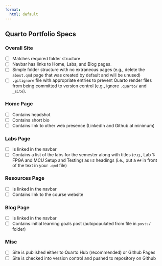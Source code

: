 ```yaml
---
format:
  html: default
---
```


## Quarto Portfolio Specs

### Overall Site

- [ ] Matches required folder structure
- [ ] Navbar has links to Home, Labs, and Blog pages.
- [ ] Simple folder structure with no extraneous pages (e.g., delete the `about.qmd` page that was created by default and will be unused)
- [ ] `.gitignore` file with appropriate entries to prevent Quarto render files from being committed to version control (e.g., ignore `.quarto/` and `_site`).

### Home Page

- [ ] Contains headshot
- [ ] Contains short bio
- [ ] Contains link to other web presence (LinkedIn and Github at minimum)

### Labs Page

- [ ] Is linked in the navbar
- [ ] Contains a list of the labs for the semester along with titles (e.g., Lab 1: FPGA and MCU Setup and Testing) as `h2` headings (i.e., put a `##` in front of the text in your `.qmd` file)

### Resources Page

- [ ] Is linked in the navbar
- [ ] Contains link to the course website

### Blog Page

- [ ] Is linked in the navbar
- [ ] Contains initial learning goals post (autopopulated from file in `posts/` folder)

### Misc

- [ ] Site is published either to Quarto Hub (recommended) or Github Pages
- [ ] Site is checked into version control and pushed to repository on Github